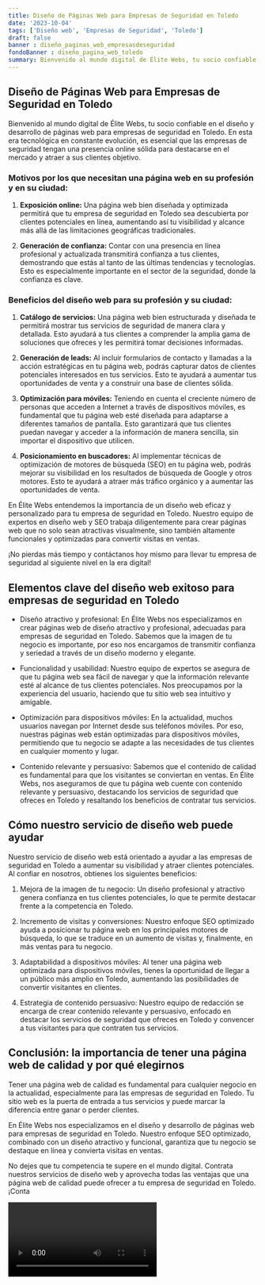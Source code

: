 ```yaml
---
title: Diseño de Páginas Web para Empresas de Seguridad en Toledo
date: '2023-10-04'
tags: ['Diseño web', 'Empresas de Seguridad', 'Toledo']
draft: false
banner : diseño_paginas_web_empresasdeseguridad
fondoBanner : diseño_pagina_web_toledo
summary: Bienvenido al mundo digital de Élite Webs, tu socio confiable en el diseño y desarrollo de páginas web para empresas de seguridad en Toledo. En esta era tecnológica en constante evolución, es esencial que las empresas de seguridad tengan una presencia online sólida para destacarse en el mercado y atraer a sus clientes objetivo.
---
```


## Diseño de Páginas Web para Empresas de Seguridad en Toledo

Bienvenido al mundo digital de Élite Webs, tu socio confiable en el diseño y desarrollo de páginas web para empresas de seguridad en Toledo. En esta era tecnológica en constante evolución, es esencial que las empresas de seguridad tengan una presencia online sólida para destacarse en el mercado y atraer a sus clientes objetivo.

### Motivos por los que necesitan una página web en su profesión y en su ciudad:

1. **Exposición online:** Una página web bien diseñada y optimizada permitirá que tu empresa de seguridad en Toledo sea descubierta por clientes potenciales en línea, aumentando así tu visibilidad y alcance más allá de las limitaciones geográficas tradicionales.

2. **Generación de confianza:** Contar con una presencia en línea profesional y actualizada transmitirá confianza a tus clientes, demostrando que estás al tanto de las últimas tendencias y tecnologías. Esto es especialmente importante en el sector de la seguridad, donde la confianza es clave.

### Beneficios del diseño web para su profesión y su ciudad:

1. **Catálogo de servicios:** Una página web bien estructurada y diseñada te permitirá mostrar tus servicios de seguridad de manera clara y detallada. Esto ayudará a tus clientes a comprender la amplia gama de soluciones que ofreces y les permitirá tomar decisiones informadas.

2. **Generación de leads:** Al incluir formularios de contacto y llamadas a la acción estratégicas en tu página web, podrás capturar datos de clientes potenciales interesados en tus servicios. Esto te ayudará a aumentar tus oportunidades de venta y a construir una base de clientes sólida.

3. **Optimización para móviles:** Teniendo en cuenta el creciente número de personas que acceden a Internet a través de dispositivos móviles, es fundamental que tu página web esté diseñada para adaptarse a diferentes tamaños de pantalla. Esto garantizará que tus clientes puedan navegar y acceder a la información de manera sencilla, sin importar el dispositivo que utilicen.

4. **Posicionamiento en buscadores:** Al implementar técnicas de optimización de motores de búsqueda (SEO) en tu página web, podrás mejorar su visibilidad en los resultados de búsqueda de Google y otros motores. Esto te ayudará a atraer más tráfico orgánico y a aumentar las oportunidades de venta.

En Élite Webs entendemos la importancia de un diseño web eficaz y personalizado para tu empresa de seguridad en Toledo. Nuestro equipo de expertos en diseño web y SEO trabaja diligentemente para crear páginas web que no solo sean atractivas visualmente, sino también altamente funcionales y optimizadas para convertir visitas en ventas.

¡No pierdas más tiempo y contáctanos hoy mismo para llevar tu empresa de seguridad al siguiente nivel en la era digital!

<GifSeo />

<Cta />

## Elementos clave del diseño web exitoso para empresas de seguridad en Toledo

- Diseño atractivo y profesional: En Élite Webs nos especializamos en crear páginas web de diseño atractivo y profesional, adecuadas para empresas de seguridad en Toledo. Sabemos que la imagen de tu negocio es importante, por eso nos encargamos de transmitir confianza y seriedad a través de un diseño moderno y elegante.

- Funcionalidad y usabilidad: Nuestro equipo de expertos se asegura de que tu página web sea fácil de navegar y que la información relevante esté al alcance de tus clientes potenciales. Nos preocupamos por la experiencia del usuario, haciendo que tu sitio web sea intuitivo y amigable.

- Optimización para dispositivos móviles: En la actualidad, muchos usuarios navegan por Internet desde sus teléfonos móviles. Por eso, nuestras páginas web están optimizadas para dispositivos móviles, permitiendo que tu negocio se adapte a las necesidades de tus clientes en cualquier momento y lugar.

- Contenido relevante y persuasivo: Sabemos que el contenido de calidad es fundamental para que los visitantes se conviertan en ventas. En Élite Webs, nos aseguramos de que tu página web cuente con contenido relevante y persuasivo, destacando los servicios de seguridad que ofreces en Toledo y resaltando los beneficios de contratar tus servicios.

## Cómo nuestro servicio de diseño web puede ayudar

Nuestro servicio de diseño web está orientado a ayudar a las empresas de seguridad en Toledo a aumentar su visibilidad y atraer clientes potenciales. Al confiar en nosotros, obtienes los siguientes beneficios:

1. Mejora de la imagen de tu negocio: Un diseño profesional y atractivo genera confianza en tus clientes potenciales, lo que te permite destacar frente a la competencia en Toledo.

2. Incremento de visitas y conversiones: Nuestro enfoque SEO optimizado ayuda a posicionar tu página web en los principales motores de búsqueda, lo que se traduce en un aumento de visitas y, finalmente, en más ventas para tu negocio.

3. Adaptabilidad a dispositivos móviles: Al tener una página web optimizada para dispositivos móviles, tienes la oportunidad de llegar a un público más amplio en Toledo, aumentando las posibilidades de convertir visitantes en clientes.

4. Estrategia de contenido persuasivo: Nuestro equipo de redacción se encarga de crear contenido relevante y persuasivo, enfocado en destacar los servicios de seguridad que ofreces en Toledo y convencer a tus visitantes para que contraten tus servicios.

## Conclusión: la importancia de tener una página web de calidad y por qué elegirnos

Tener una página web de calidad es fundamental para cualquier negocio en la actualidad, especialmente para las empresas de seguridad en Toledo. Tu sitio web es la puerta de entrada a tus servicios y puede marcar la diferencia entre ganar o perder clientes.

En Élite Webs nos especializamos en el diseño y desarrollo de páginas web para empresas de seguridad en Toledo. Nuestro enfoque SEO optimizado, combinado con un diseño atractivo y funcional, garantiza que tu negocio se destaque en línea y convierta visitas en ventas.

No dejes que tu competencia te supere en el mundo digital. Contrata nuestros servicios de diseño web y aprovecha todas las ventajas que una página web de calidad puede ofrecer a tu empresa de seguridad en Toledo. ¡Conta

<Video />

<CtaBot job='Empresas de Seguridad' city='Toledo'/>

<Gmaps query='Toledo+españa+maps' />